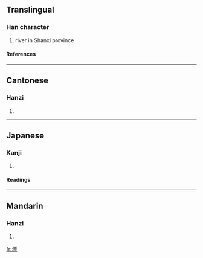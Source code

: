 {{see|沣}}

==Translingual==
===Han character===
{{Han char|rn=85|rad=水|as=18|sn=21|four=3511<sub>8</sub>|canj=水山十廿 (EUJT)}}
# river in Shanxi province
====References====
{{Han ref|kx=0662.150|dkj=18739|dj=1071.170|hdz=31792.040|uh=7043|ud=28739|bh=F5D3|bd=62931}}

----
==Cantonese==
===Hanzi===
{{yue-hanzi|jyut=|y=fung1}}
# {{defn|Cantonese}}

----
==Japanese==
===Kanji===
{{ja-kanji|grade=|rs=水18}}
# {{defn|Japanese}} 
====Readings====
{{ja-readings|on=[[ふう]] (hū), [[ふ]] (fu), [[ほう]] (hō)|kun=}}

----
==Mandarin==
===Hanzi===
{{cmn-hanzi|sim=沣|pin=[[fēng]] (feng1), [[nì]] (ni4)|wg=feng<sup>1</sup>, ni<sup>4</sup>}}
# {{defn|Mandarin}}

[[fr:灃]]